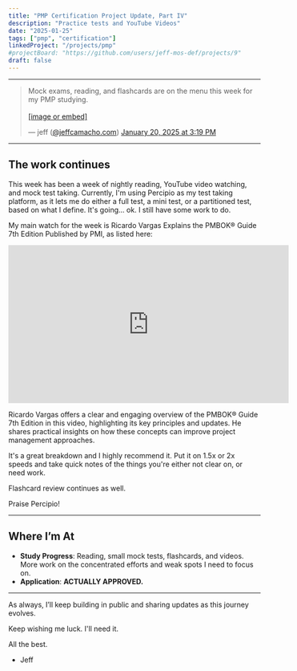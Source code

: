 ```yaml
---
title: "PMP Certification Project Update, Part IV"
description: "Practice tests and YouTube Videos"
date: "2025-01-25"
tags: ["pmp", "certification"]
linkedProject: "/projects/pmp"
#projectBoard: "https://github.com/users/jeff-mos-def/projects/9"
draft: false
---
```


---

<blockquote 
  class="bluesky-embed" 
  data-bluesky-uri="at://did:plc:p7ufep6w7td4b3gg7eijyhmm/app.bsky.feed.post/3lg7bbohkgk25" 
  data-bluesky-cid="bafyreigsmzistco2vrv7dugi3qhe4kiidettkn6wv4g2hd7pozwuwp6lzm">
  <p lang="en">
    Mock exams, reading, and flashcards are on the menu this week for my PMP studying.<br />
    <br />
    <a href="https://bsky.app/profile/did:plc:p7ufep6w7td4b3gg7eijyhmm/post/3lg7bbohkgk25?ref_src=embed">[image or embed]</a>
  </p>
  — jeff (<a href="https://bsky.app/profile/did:plc:p7ufep6w7td4b3gg7eijyhmm?ref_src=embed">@jeffcamacho.com</a>) 
  <a href="https://bsky.app/profile/did:plc:p7ufep6w7td4b3gg7eijyhmm/post/3lg7bbohkgk25?ref_src=embed">January 20, 2025 at 3:19 PM</a>
</blockquote>
<script async src="https://embed.bsky.app/static/embed.js" charset="utf-8"></script>

---

## The work continues

This week has been a week of nightly reading, YouTube video watching, and mock test taking. Currently, I'm using Percipio as my test taking platform, as it lets me do either a full test, a mini test, or a partitioned test, based on what I define. It's going... ok. I still have some work to do.

My main watch for the week is Ricardo Vargas Explains the PMBOK® Guide 7th Edition Published by PMI, as listed here:

<iframe width="560" height="315" src="https://www.youtube.com/embed/HVlrxOQoSUw?si=zsaaDMeIenPXSYw_" title="YouTube video player" frameborder="0" allow="accelerometer; autoplay; clipboard-write; encrypted-media; gyroscope; picture-in-picture; web-share" referrerpolicy="strict-origin-when-cross-origin" allowfullscreen></iframe>

Ricardo Vargas offers a clear and engaging overview of the PMBOK® Guide 7th Edition in this video, highlighting its key principles and updates. He shares practical insights on how these concepts can improve project management approaches.

It's a great breakdown and I highly recommend it. Put it on 1.5x or 2x speeds and take quick notes of the things you're either not clear on, or need work.

Flashcard review continues as well.

Praise Percipio!

---

## Where I’m At

- **Study Progress**: Reading, small mock tests, flashcards, and videos. More work on the concentrated efforts and weak spots I need to focus on.
- **Application**: **ACTUALLY APPROVED.**

---

As always, I’ll keep building in public and sharing updates as this journey evolves.

Keep wishing me luck. I'll need it.

All the best.

- Jeff